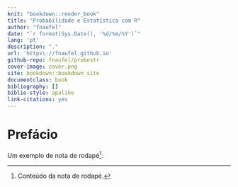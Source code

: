 ```yaml
--- 
knit: "bookdown::render_book"
title: "Probabilidade e Estatística com R"
author: "fnaufel"
date: "`r format(Sys.Date(), '%d/%m/%Y')`"
lang: 'pt'
description: "."
url: 'https\://fnaufel.github.io'
github-repo: fnaufel/probestr
cover-image: cover.png
site: bookdown::bookdown_site
documentclass: book
bibliography: []
biblio-style: apalike
link-citations: yes
---
```


# Prefácio {-}

Um exemplo de nota de rodapé[^1].

[^1]: Conteúdo da nota de rodapé.
